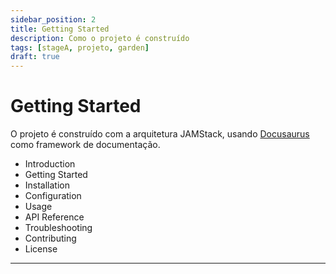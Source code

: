 ```yaml
---
sidebar_position: 2
title: Getting Started
description: Como o projeto é construído
tags: [stageA, projeto, garden]
draft: true
---
```


# Getting Started

O projeto é construído com a arquitetura JAMStack, usando [Docusaurus](https://docusaurus.io/) como framework de documentação.

- Introduction
- Getting Started
- Installation
- Configuration
- Usage
- API Reference
- Troubleshooting
- Contributing
- License

---